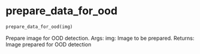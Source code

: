 # prepare_data_for_ood { #onco_derm_ai.prepare_data_for_ood }

```python
prepare_data_for_ood(img)
```

Prepare image for OOD detection.
Args:
    img: Image to be prepared.
Returns:
    Image prepared for OOD detection